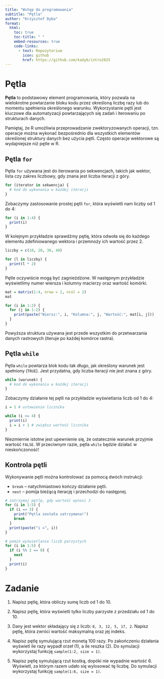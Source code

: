 ```yaml
---
title: "Wstęp do programowania"
subtitle: "Pętla"
author: "Krzysztof Dyba"
format:
  html:
    toc: true
    toc-title: " "
    embed-resources: true
    code-links:
      - text: Repozytorium
        icon: github
        href: https://github.com/kadyb/intro2025
---
```


# Pętla

**Pętla** to podstawowy element programowania, który pozwala na wielokrotne
powtarzanie bloku kodu przez określoną liczbę razy lub do momentu spełnienia
określonego warunku. Wykorzystanie pętli jest kluczowe dla automatyzacji
powtarzających się zadań i iterowaniu po strukturach danych.

Pamiętaj, że R umożliwia przeprowadzanie zwektoryzowanych operacji, tzn.
operacje można wykonać bezpośrednio dla wszystkich elementów określonej
struktury danych bez użycia pętli. Często operacje wektorowe są wydajniejsze
niż pętle w R.

## Pętla `for`

Pętla `for` używana jest do iterowania po sekwencjach, takich jak wektor, lista
czy zakres liczbowy, gdy znana jest liczba iteracji z góry.

```r
for (iterator in sekwencja) {
  # kod do wykonania w każdej iteracji
}
```

Zobaczymy zastosowanie prostej pętli `for`, która wyświetli nam liczby od 1 do 4:

```r
for (i in 1:4) {
  print(i)
}
```

W kolejnym przykładzie sprawdźmy pętlę, która odwoła się do każdego elementu
zdefiniowanego wektora i przemnoży ich wartość przez 2.

```r
liczby = c(10, 20, 30, 40)

for (l in liczby) {
  print(l * 2)
}
```

Pętle oczywiście mogą być zagnieżdżone. W następnym przykładzie wyświetlimy
numer wiersza i kolumny macierzy oraz wartość komórki.

```r
mat = matrix(1:4, nrow = 2, ncol = 2)
mat
```

```r
for (i in 1:2) {
  for (j in 1:2) {
    print(paste("Wiersz:", i, "Kolumna:", j, "Wartość:", mat[i, j]))
  }
}
```

Powyższa struktura używana jest przede wszystkim do przetwarzania danych
rastrowych (iteruje po każdej komórce rastra).

## Pętla `while`

Pętla `while` powtarza blok kodu tak długo, jak określony warunek jest spełniony
(`TRUE`). Jest przydatna, gdy liczba iteracji nie jest znana z góry.

```r
while (warunek) {
  # kod do wykonania w każdej iteracji
}
```

Zobaczymy działanie tej pętli na przykładzie wyświetlania liczb od 1 do 4:

```r
i = 1 # ustawienie licznika

while (i <= 4) {
  print(i)
  i = i + 1 # zwiększ wartość licznika
}
```

Niezmiernie istotne jest upewnienie się, że ostatecznie warunek przyjmie wartość
`FALSE`. W przeciwnym razie, pętla `while` będzie działać w nieskończoność!

## Kontrola pętli

Wykonywanie pętli można kontrolować za pomocą dwóch instrukcji:

- `break` -- natychmiastowo kończy działanie pętli.
- `next` -- pomija bieżącą iterację i przechodzi do następnej.

```r
# zatrzymaj pętlę, gdy wartość wynosi 3
for (i in 1:5) {
  if (i == 3) {
    print("Pętla została zatrzymana!")
    break
  }
  print(paste("i =", i))
}
```

```r
# pomiń wyświetlanie liczb parzystych
for (i in 1:5) {
  if (i %% 2 == 0) {
    next
  }
  print(i)
}
```

# Zadanie

1. Napisz pętlę, która obliczy sumę liczb od 1 do 10.

2. Napisz pętlę, która wyświetli tylko liczby parzyste z przedziału od 1 do 10.

3. Dany jest wektor składający się z liczb: `8, 3, 12, 5, 17, 2`. Napisz pętlę,
która zwróci wartość maksymalną oraz jej indeks.

4. Napisz pętlę symulującą rzut monetą 100 razy. Po zakończeniu działania wyświetl
ile razy wypadł orzeł (1), a ile reszka (2). Do symulacji wykorzystaj funkcję
`sample(1:2, size = 1)`.

5. Napisz pętlę symulującą rzut kostką, dopóki nie wypadnie wartość 6. Wyświetl,
za którym razem udało się wylosować tę liczbę. Do symulacji wykorzystaj funkcję
`sample(1:6, size = 1)`.
